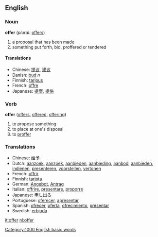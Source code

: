 ==English==
===Noun===
'''offer'''  (''plural:'' [[offers]])

#a proposal that has been made
#something put forth, bid, proffered or tendered

====Translations====
*Chinese: [[提议]], [[建议]]
*Danish: [[bud]] ''n''
*Finnish: [[tarjous]]
*French: [[offre]]
*Japanese: [[提案]], [[提供]]

===Verb===
'''offer'''  ([[offers]], [[offered]], [[offering]])

#to propose something
#to place at one's disposal
#to [[proffer]]

===Translations===
*Chinese: [[给予]]
*Dutch: [[aanzoek]], [[aanzoek]], [[aanbieden]], [[aanbieding]], [[aanbod]], [[aanbieden]], [[indienen]], [[presenteren]], [[voorstellen]], [[vertonen]]
*French: [[offrir]]
*Finnish: [[tarjota]]
*German: [[Angebot]], [[Antrag]]
*Italian: [[offrire]], [[presentare]], [[proporre]]
*Japanese: [[申し出る]]
*Portuguese: [[oferecer]], [[apresentar]]
*Spanish: [[ofrecer]], [[oferta]], [[ofrecimiento]], [[presentar]]
*Swedish: [[erbjuda]]

[[it:offer]]
[[nl:offer]]
[[Category:1000 English basic words]]